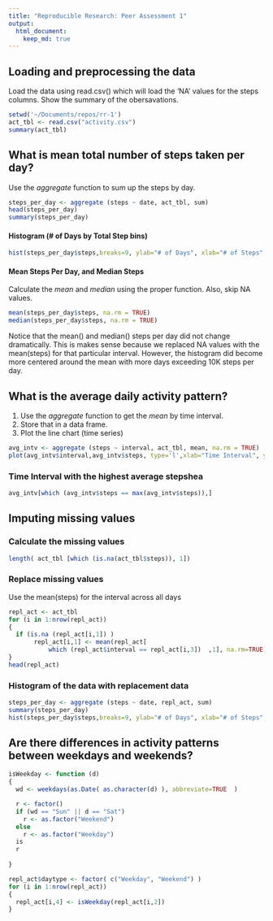 ```yaml
---
title: "Reproducible Research: Peer Assessment 1"
output: 
  html_document:
    keep_md: true
---
```



## Loading and preprocessing the data
Load the data using read.csv() which will load the 'NA' values for the steps columns.  Show the summary of the obersavations.
```r
setwd('~/Documents/repos/rr-1')
act_tbl <- read.csv("activity.csv")
summary(act_tbl)

```


## What is mean total number of steps taken per day?
Use the *aggregate* function to sum up the steps by day.
```r
steps_per_day <- aggregate (steps ~ date, act_tbl, sum)
head(steps_per_day)
summary(steps_per_day)
```

#### Histogram (# of Days by Total Step bins)
```r
hist(steps_per_day$steps,breaks=9, ylab="# of Days", xlab="# of Steps", main="Distribution of Steps")
```

#### Mean Steps Per Day, and  Median Steps
Calculate the *mean* and *median* using the proper function.  Also, skip NA values.
``` r
mean(steps_per_day$steps, na.rm = TRUE)
median(steps_per_day$steps, na.rm = TRUE)
```
Notice that the mean() and median() steps per day did not change dramatically.  This is makes sense because we replaced NA values with the mean(steps) for that particular interval.  However, the histogram did become more centered around the mean with more days exceeding 10K steps per day.

## What is the average daily activity pattern?
1. Use the *aggregate* function to get the *mean* by time interval.  
2. Store that in a data frame.
3. Plot the line chart (time series)

```r
avg_intv <- aggregate (steps ~ interval, act_tbl, mean, na.rm = TRUE)
plot(avg_intv$interval,avg_intv$steps, type='l',xlab="Time Interval", ylab="mean(steps)")
```

### Time Interval with the highest average stepshea
```r
avg_intv[which (avg_intv$steps == max(avg_intv$steps)),]
```
### 
## Imputing missing values

### Calculate the missing values
```r
length( act_tbl [which (is.na(act_tbl$steps)), 1])
```
### Replace missing values
Use the mean(steps) for the interval across all days
```r
repl_act <- act_tbl
for (i in 1:nrow(repl_act))
{
  if (is.na (repl_act[i,1]) )
       repl_act[i,1] <- mean(repl_act[ 
           which (repl_act$interval == repl_act[i,3])  ,1], na.rm=TRUE)
}
head(repl_act)
```

### Histogram of the data with replacement data
```r
steps_per_day <- aggregate (steps ~ date, repl_act, sum)
summary(steps_per_day)
hist(steps_per_day$steps,breaks=9, ylab="# of Days", xlab="# of Steps", main="With Replacement Data")
```

## Are there differences in activity patterns between weekdays and weekends?
``` r
isWeekday <- function (d)
{
  wd <- weekdays(as.Date( as.character(d) ), abbreviate=TRUE  )

  r <- factor()
  if (wd == "Sun" || d == "Sat")
    r <- as.factor("Weekend")
  else
    r <- as.factor("Weekday")
  is
  r
  
}

repl_act$daytype <- factor( c("Weekday", "Weekend") )
for (i in 1:nrow(repl_act))
{
  repl_act[i,4] <- isWeekday(repl_act[i,2])
}

```
